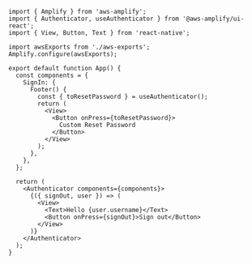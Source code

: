 ```js{9,13}
import { Amplify } from 'aws-amplify';
import { Authenticator, useAuthenticator } from '@aws-amplify/ui-react';
import { View, Button, Text } from 'react-native';

import awsExports from './aws-exports';
Amplify.configure(awsExports);

export default function App() {
  const components = {
    SignIn: {
      Footer() {
        const { toResetPassword } = useAuthenticator();
        return (
          <View>
            <Button onPress={toResetPassword}>
              Custom Reset Password
            </Button>
          </View>
        );
      },
    },
  };

  return (
    <Authenticator components={components}>
      {({ signOut, user }) => (
        <View>
          <Text>Hello {user.username}</Text>
          <Button onPress={signOut}>Sign out</Button>
        </View>
      )}
    </Authenticator>
  );
}

```
